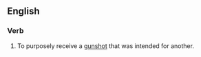 ==English==

===Verb===
{{head|en|verb|head=[[take]] [[a]] [[bullet]]}}

# {{lb|en|idiomatic}} To purposely receive a [[gunshot]] that was intended for another.